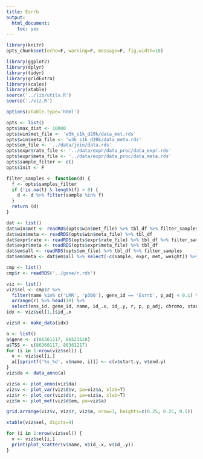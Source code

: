 ```yaml
---
title: Esrrb
output:
  html_document:
    toc: yes
---
```


```r
library(knitr)
opts_chunk$set(echo=F, warning=F, message=F, fig.width=10)
```

```r
library(ggplot2)
library(dplyr)
library(tidyr)
library(gridExtra)
library(scales)
library(xtable)
source('../lib/utils.R')
source('./viz.R')
```

```r
options(xtable.type='html')
```

```r
opts <- list()
opts$max_dist <- 10000
opts$win$met_file <- 'w3k_s1k_d20k/data_met.rds'
opts$win$meta_file <- 'w3k_s1k_d20k/data_meta.rds'
opts$em_file <- '../data/join/data.rds'
opts$expr$rate_file <- '../data/expr/data_proc/data_expr.rds'
opts$expr$meta_file <- '../data/expr/data_proc/data_meta.rds'
opts$sample_filter <- c()
opts$init <- F
```

```r
filter_samples <- function(d) {
  f <- opts$samples_filter
  if (!is.na(t) & length(f) > 0) {
    d <- d %>% filter(sample %in% f)
  }
  return (d)
}

dat <- list()
dat$win$met <- readRDS(opts$win$met_file) %>% tbl_df %>% filter_samples
dat$win$meta <- readRDS(opts$win$meta_file) %>% tbl_df
dat$expr$rate <- readRDS(opts$expr$rate_file) %>% tbl_df %>% filter_samples
dat$expr$meta <- readRDS(opts$expr$meta_file) %>% tbl_df
dat$em$all <- readRDS(opts$em_file) %>% tbl_df %>% filter_samples
dat$em$meta <- dat$em$all %>% select(-c(sample, expr, met, weight)) %>% distinct
```

```r
cmp <- list()
cmp$r <- readRDS('../gene/r.rds')
```

```r
viz <- list()
viz$sel <- cmp$r %>%
  filter(name %in% c('LMR', 'p300'), gene_id == 'Esrrb', p_adj < 0.1) %>%
  arrange(r) %>% head(10) %>%
  select(ens_id, gene_id, name, id_.x, id_.y, r, p, p_adj, chromo, start.x, end.x, start.y, end.y)
idx <- viz$sel[1,]$id_.x
```

```r
viz$d <- make_data(idx)
```

```r
a <- list()
a$gene <- c(86361117, 86521628)
a$TSS <- c(86360117, 86361217)
for (i in 1:nrow(viz$sel)) {
  v <- viz$sel[i,]
  a[[sprintf('%s_%d', v$name, i)]] <- c(v$start.y, v$end.y)
}
viz$da <- data_anno(a)

viz$a <- plot_anno(viz$da)
viz$v <- plot_var(viz$d$v, pa=viz$a, xlab=T)
viz$r <- plot_cor(viz$d$r, pa=viz$a, xlab=T)
viz$m <- plot_met(viz$d$em, pa=viz$a)
```

```r
grid.arrange(viz$v, viz$r, viz$m, nrow=3, heights=c(0.25, 0.25, 0.5))
```

```r
xtable(viz$sel, digits=4)
```

```r
for (i in 1:nrow(viz$sel)) {
  v <- viz$sel[i,]
  print(plot_scatter(v$name, v$id_.x, v$id_.y))
}
```

